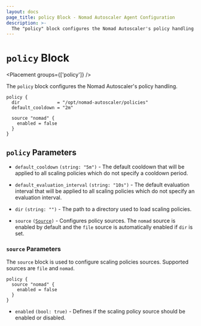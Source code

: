 ```yaml
---
layout: docs
page_title: policy Block - Nomad Autoscaler Agent Configuration
description: >-
  The "policy" block configures the Nomad Autoscaler's policy handling.
---
```


# `policy` Block

<Placement groups={['policy']} />

The `policy` block configures the Nomad Autoscaler's policy handling.

```hcl
policy {
  dir              = "/opt/nomad-autoscaler/policies"
  default_cooldown = "2m"

  source "nomad" {
    enabled = false
  }
}
```

## `policy` Parameters

- `default_cooldown` `(string: "5m")` - The default cooldown that will be applied
  to all scaling policies which do not specify a cooldown period.

- `default_evaluation_interval` `(string: "10s")` - The default evaluation interval
  that will be applied to all scaling policies which do not specify an evaluation
  interval.

- `dir` `(string: "")` - The path to a directory used to load scaling policies.

- `source` <code>([Source](#source-parameters))</code> - Configures policy
  sources. The `nomad` source is enabled by default and the `file` source is
  automatically enabled if `dir` is set.

### `source` Parameters

The `source` block is used to configure scaling policies sources. Supported
sources are `file` and `nomad`.

```hcl
policy {
  source "nomad" {
    enabled = false
  }
}
```

- `enabled` `(bool: true)` - Defines if the scaling policy source should be
  enabled or disabled.
